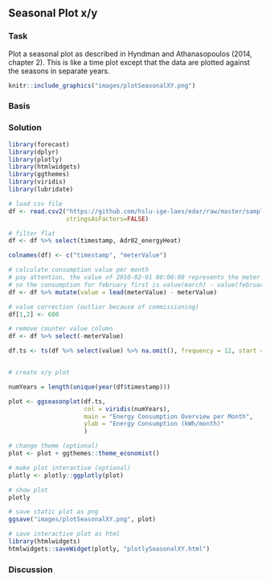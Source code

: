 ## Seasonal Plot x/y
### Task
Plot a seasonal plot as described in Hyndman and Athanasopoulos (2014, chapter 2). This is like a time plot except that the data are plotted against the seasons in separate years.

```r
knitr::include_graphics("images/plotSeasonalXY.png")
```

### Basis

### Solution
```r
library(forecast)
library(dplyr)
library(plotly)
library(htmlwidgets)
library(ggthemes)
library(viridis)
library(lubridate)

# load csv file
df <- read.csv2("https://github.com/hslu-ige-laes/edar/raw/master/sampleData/flatHeatAndHotWater.csv",
                stringsAsFactors=FALSE)

# filter flat
df <- df %>% select(timestamp, Adr02_energyHeat)

colnames(df) <- c("timestamp", "meterValue")

# calculate consumption value per month
# pay attention, the value of 2010-02-01 00:00:00 represents the meter reading on february first,
# so the consumption for february first is value(march) - value(february)!
df <- df %>% mutate(value = lead(meterValue) - meterValue)

# value correction (outlier because of commissioning)
df[1,2] <- 600

# remove counter value column
df <- df %>% select(-meterValue)

df.ts <- ts(df %>% select(value) %>% na.omit(), frequency = 12, start = min(year(df$timestamp)))


# create x/y plot

numYears = length(unique(year(df$timestamp)))

plot <- ggseasonplot(df.ts,
                     col = viridis(numYears),
                     main = "Energy Consumption Overview per Month",
                     ylab = "Energy Consumption (kWh/month)"
                     )

# change theme (optional)
plot <- plot + ggthemes::theme_economist()

# make plot interactive (optional)
plotly <- plotly::ggplotly(plot)

# show plot
plotly
```

```r
# save static plot as png
ggsave("images/plotSeasonalXY.png", plot)
```

```r
# save interactive plot as html
library(htmlwidgets)
htmlwidgets::saveWidget(plotly, "plotlySeasonalXY.html")
```

### Discussion




